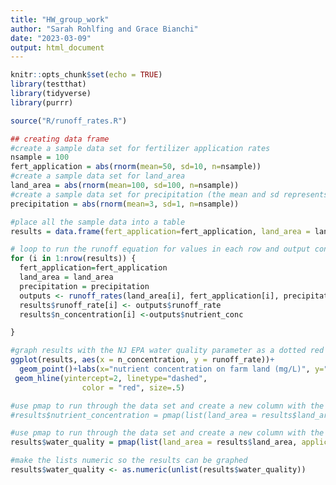 ```yaml
---
title: "HW_group_work"
author: "Sarah Rohlfing and Grace Bianchi"
date: "2023-03-09"
output: html_document
---
```


```r
knitr::opts_chunk$set(echo = TRUE)
library(testthat)
library(tidyverse)
library(purrr)

source("R/runoff_rates.R")
```

```r
## creating data frame
#create a sample data set for fertilizer application rates
nsample = 100
fert_application = abs(rnorm(mean=50, sd=10, n=nsample))
#create a sample data set for land_area
land_area = abs(rnorm(mean=100, sd=100, n=nsample))
#create a sample data set for precipitation (the mean and sd represents the average monthly rainfall in NJ)
precipitation = abs(rnorm(mean=3, sd=1, n=nsample))

#place all the sample data into a table
results = data.frame(fert_application=fert_application, land_area = land_area, precipitation = precipitation, n_concentration=NA, runoff_rate=NA)
```

```r
# loop to run the runoff equation for values in each row and output concentration and runoff rate
for (i in 1:nrow(results)) {
  fert_application=fert_application
  land_area = land_area
  precipitation = precipitation
  outputs <- runoff_rates(land_area[i], fert_application[i], precipitation[i])
  results$runoff_rate[i] <- outputs$runoff_rate
  results$n_concentration[i] <-outputs$nutrient_conc

}

#graph results with the NJ EPA water quality parameter as a dotted red line
ggplot(results, aes(x = n_concentration, y = runoff_rate))+
  geom_point()+labs(x="nutrient concentration on farm land (mg/L)", y="runoff water quality", title = "Runoff water quality based on monthly sample rain events in NJ")+
 geom_hline(yintercept=2, linetype="dashed", 
                color = "red", size=.5)

```

```r
#use pmap to run through the data set and create a new column with the nutrient_conc function output 
#results$nutrient_concentration = pmap(list(land_area = results$land_area, application_rate = results$fert_application), #nutrient_conc)

#use pmap to run through the data set and create a new column with the runoff_rates function output
results$water_quality = pmap(list(land_area = results$land_area, application_rate = results$fert_application, precipitation = results$precipitation), runoff_rates)

#make the lists numeric so the results can be graphed
results$water_quality <- as.numeric(unlist(results$water_quality))
```

